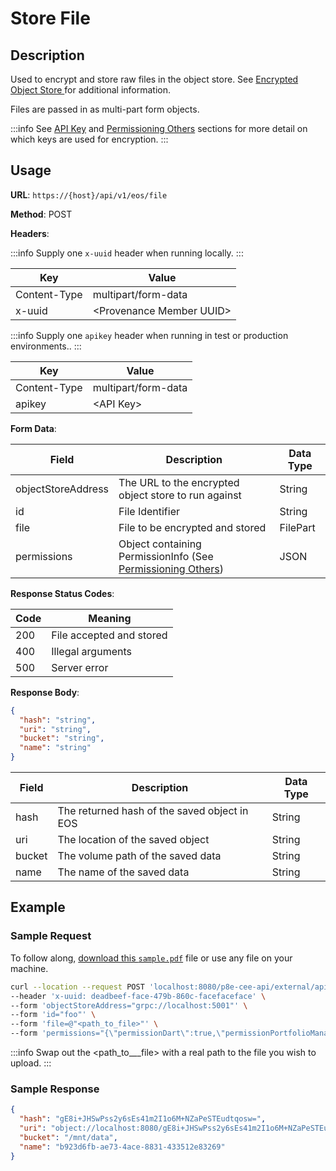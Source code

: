 # Store File


<DocSubheader text="Encrypt and store any file" />

## Description

Used to encrypt and store raw files in the object store. See [Encrypted Object Store ](https://developer.provenance.io/docs/pb/p8e/overview/encrypted-object-store)for additional information.

Files are passed in as multi-part form objects.

:::info
See [API Key](../../#api-key-for-test-or-production-environments) and [Permissioning Others](../../../p8e-contract-execution-environment-p8e/key-management/permissioning-others.md) sections for more detail on which keys are used for encryption.
:::

## Usage

**URL**: `https://{host}/api/v1/eos/file`

**Method**: POST

**Headers**:


<Tabs>
<TabItem value="local" label="Local">

:::info
Supply one `x-uuid` header when running locally.
:::

| Key          | Value                      |
| ------------ | -------------------------- |
| Content-Type | multipart/form-data        |
| x-uuid       | \<Provenance Member UUID\> |

</TabItem>
<TabItem value="test-production" label="Test/Production">

:::info
Supply one `apikey` header when running in test or production environments..
:::

| Key          | Value               |
| ------------ | ------------------- |
| Content-Type | multipart/form-data |
| apikey       | \<API Key\>         |

</TabItem>
</Tabs>

**Form Data**:

| Field              | Description                                                                                                                                           | Data Type |
| ------------------ | ----------------------------------------------------------------------------------------------------------------------------------------------------- | --------- |
| objectStoreAddress | The URL to the encrypted object store to run against                                                                                                  | String    |
| id                 | File Identifier                                                                                                                                       | String    |
| file               | File to be encrypted and stored                                                                                                                       | FilePart  |
| permissions        | Object containing PermissionInfo (See [Permissioning Others](../../../p8e-contract-execution-environment-p8e/key-management/permissioning-others.md)) | JSON      |

**Response Status Codes**:

| Code | Meaning                  |
| ---- | ------------------------ |
| 200  | File accepted and stored |
| 400  | Illegal arguments        |
| 500  | Server error             |

**Response Body**:

```json
{
  "hash": "string",
  "uri": "string",
  "bucket": "string",
  "name": "string"
}
```

| Field  | Description                                  | Data Type |
| ------ | -------------------------------------------- | --------- |
| hash   | The returned hash of the saved object in EOS | String    |
| uri    | The location of the saved object             | String    |
| bucket | The volume path of the saved data            | String    |
| name   | The name of the saved data                   | String    |

## Example

### Sample Request

To follow along, <a href="/sample.pdf" target="_blank">download this `sample.pdf`</a> file
or use any file on your machine.

```bash
curl --location --request POST 'localhost:8080/p8e-cee-api/external/api/v1/eos/file' \
--header 'x-uuid: deadbeef-face-479b-860c-facefaceface' \
--form 'objectStoreAddress="grpc://localhost:5001"' \
--form 'id="foo"' \
--form 'file=@"<path_to_file>"' \
--form 'permissions="{\"permissionDart\":true,\"permissionPortfolioManager\":true}"'
```

:::info
Swap out the \<path_to\_\_\_file> with a real path to the file you wish to upload.
:::

### Sample Response

```json
{
  "hash": "gE8i+JHSwPss2y6sEs41m2I1o6M+NZaPeSTEudtqosw=",
  "uri": "object://localhost:8080/gE8i+JHSwPss2y6sEs41m2I1o6M+NZaPeSTEudtqosw=",
  "bucket": "/mnt/data",
  "name": "b923d6fb-ae73-4ace-8831-433512e83269"
}
```
